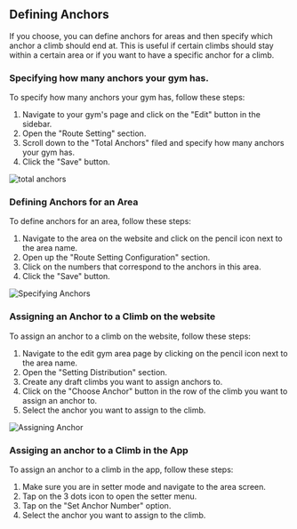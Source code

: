 
## Defining Anchors

If you choose, you can define anchors for areas and then specify which anchor a climb should end at. This is useful if certain climbs should stay within a certain area or if you want to have a specific anchor for a climb.

### Specifying how many anchors your gym has.

To specify how many anchors your gym has, follow these steps:
1. Navigate to your gym's page and click on the "Edit" button in the sidebar.
2. Open the "Route Setting" section.
3. Scroll down to the "Total Anchors" filed and specify how many anchors your gym has.
4. Click the "Save" button.

![total anchors](../images/total-anchors.jpg)

### Defining Anchors for an Area
To define anchors for an area, follow these steps:
1. Navigate to the area on the website and click on the pencil icon next to the area name.
2. Open up the "Route Setting Configuration" section.
3. Click on the numbers that correspond to the anchors in this area.
4. Click the "Save" button.

![Specifying Anchors](../images/specify-anchors-in-area.jpg)

### Assigning an Anchor to a Climb on the website

To assign an anchor to a climb on the website, follow these steps:

1. Navigate to the edit gym area page by clicking on the pencil icon next to the area name.
2. Open the "Setting Distribution" section.
3. Create any draft climbs you want to assign anchors to.
4. Click on the "Choose Anchor" button in the row of the climb you want to assign an anchor to.
5. Select the anchor you want to assign to the climb.

![Assigning Anchor](../images/choose-anchor.jpg)

### Assiging an anchor to a Climb in the App

To assign an anchor to a climb in the app, follow these steps:
1. Make sure you are in setter mode and navigate to the area screen.
2. Tap on the 3 dots icon to open the setter menu.
3. Tap on the "Set Anchor Number" option.
4. Select the anchor you want to assign to the climb.

<PhoneImageWrapper alt="Set Anchor in App" src={SetAnchorImage} />